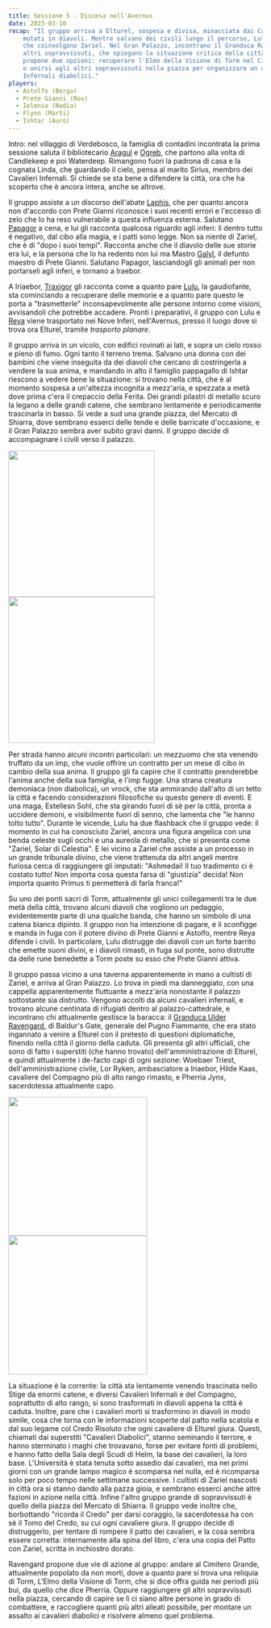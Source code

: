 ```yaml
---
title: Sessione 5 - Discesa nell'Avernus
date: 2023-03-10
recap: "Il gruppo arriva a Elturel, sospesa e divisa, minacciata dai Cavalieri Infernali
    mutati in diavoli. Mentre salvano dei civili lungo il percorso, Lulu ha dei flashback
    che coinvolgono Zariel. Nel Gran Palazzo, incontrano il Granduca Ravengard e gli
    altri sopravvissuti, che spiegano la situazione critica della città. Ravengard
    propone due opzioni: recuperare l'Elmo della Visione di Torm nel Cimitero Grande
    o unirsi agli altri sopravvissuti nella piazza per organizzare un assalto ai Cavalieri
    Infernali diabolici."
players:
  - Astolfo (Bergo)
  - Prete Gianni (Rov)
  - Ielenia (Nadia)
  - Flynn (Marti)
  - Ishtar (Auro)
---
```


Intro: nel villaggio di Verdebosco, la famiglia di contadini incontrata la prima sessione saluta il bibliotecario [Aragul](../npc/elturel#aragul) e [Ogreb](../npc/hirelings#ogreb), che partono alla volta di Candlekeep e poi Waterdeep. Rimangono fuori la padrona di casa e la cognata Linda, che guardando il cielo, pensa al marito Sirius, membro dei Cavalieri Infernali. Si chiede se sta bene a difendere la città, ora che ha scoperto che è ancora intera, anche se altrove.

Il gruppo assiste a un discorso dell'abate [Laphis](../npc/pgrel#laphis-goldiron), che per quanto ancora non d'accordo con Prete Gianni riconosce i suoi recenti errori e l'eccesso di zelo che lo ha reso vulnerabile a questa influenza esterna. Salutano [Papagor](../npc/pgrel#papagor-fumonero) a cena, e lui gli racconta qualcosa riguardo agli inferi: lì dentro tutto è negativo, dal cibo alla magia, e i patti sono legge. Non sa niente di Zariel, che è di "dopo i suoi tempi". Racconta anche che il diavolo delle sue storie era lui, e la persona che lo ha redento non lui ma Mastro [Galyl](../npc/pgrel#galyl-rylani), il defunto maestro di Prete Gianni. Salutano Papagor, lasciandogli gli animali per non portarseli agli inferi, e tornano a Iraebor.

A Iriaebor, [Traxigor](../npc/misc#traxigor) gli racconta come a quanto pare [Lulu](../npc/avernus#lulu), la gaudiofante, sta cominciando a recuperare delle memorie e a quanto pare questo le porta a "trasmetterle" inconsapevolmente alle persone intorno come visioni, avvisandoli che potrebbe accadere. Pronti i preparativi, il gruppo con Lulu e [Reya](../npc/elturel#reya-mantlemorn) viene trasportato nei Nove Inferi, nell'Avernus, presso il luogo dove si trova ora Elturel, tramite *trasporto planare*.

Il gruppo arriva in un vicolo, con edifici rovinati ai lati, e sopra un cielo rosso e pieno di fumo. Ogni tanto il terreno trema. Salvano una donna con dei bambini che viene inseguita da dei diavoli che cercano di costringerla a vendere la sua anima, e mandando in alto il famiglio pappagallo di Ishtar riescono a vedere bene la situazione: si trovano nella città, che è al momento sospesa a un'altezza incognita a mezz'aria, e spezzata a metà dove prima c'era il crepaccio della Ferita. Dei grandi pilastri di metallo scuro la legano a delle grandi catene, che sembrano lentamente e periodicamente trascinarla in basso. Si vede a sud una grande piazza, del Mercato di Shiarra, dove sembrano esserci delle tende e delle barricate d'occasione, e il Gran Palazzo sembra aver subito gravi danni. Il gruppo decide di accompagnare i civili verso il palazzo.

<Image src="https://pbs.twimg.com/media/EaYrB8hWoAAE_qL?format=jpg&name=4096x4096" inferSize height="290px" alt="" /> <Image src="https://5e.tools/img/adventure/BGDIA/029-fjxsa-map-elturel-poster.jpg" inferSize height="290px" alt="" />

Per strada hanno alcuni incontri particolari: un mezzuomo che sta venendo truffato da un imp, che vuole offrire un contratto per un mese di cibo in cambio della sua anima. Il gruppo gli fa capire che il contratto prenderebbe l'anima anche della sua famiglia, e l'imp fugge. Una strana creatura demoniaca (non diabolica), un vrock, che sta ammirando dall'alto di un tetto la città e facendo considerazioni filosofiche su questo genere di eventi. E una maga, Estellesn Sohl, che sta girando fuori di sè per la città, pronta a uccidere demoni, e visibilmente fuori di senno, che lamenta che "le hanno tolto tutto". Durante le vicende, Lulu ha due flashback che il gruppo vede: il momento in cui ha conosciuto Zariel, ancora una figura angelica con una benda celeste sugli occhi e una aureola di metallo, che si presenta come "Zariel, Solar di Celestia". E lei vicino a Zariel che assiste a un processo in un grande tribunale divino, che viene trattenuta da altri angeli mentre furiosa cerca di raggiungere gli imputati: "Ashmedai! Il tuo tradimento ci è costato tutto! Non importa cosa questa farsa di "giustizia" decida! Non importa quanto Primus ti permetterà di farla franca!"

Su uno dei ponti sacri di Torm, attualmente gli unici collegamenti tra le due metà della città, trovano alcuni diavoli che vogliono un pedaggio, evidentemente parte di una qualche banda, che hanno un simbolo di una catena bianca dipinto. Il gruppo non ha intenzione di pagare, e li sconfigge e manda in fuga con il potere divino di Prete Gianni e Astolfo, mentre Reya difende i civili. In particolare, Lulu distrugge dei diavoli con un forte barrito che emette suoni divini, e i diavoli rimasti, in fuga sul ponte, sono distrutte da delle rune benedette a Torm poste su esso che Prete Gianni attiva.

Il gruppo passa vicino a una taverna apparentemente in mano a cultisti di Zariel, e arriva al Gran Palazzo. Lo trova in piedi ma danneggiato, con una cappella apparentemente fluttuante a mezz'aria nonostante il palazzo sottostante sia distrutto. Vengono accolti da alcuni cavalieri infernali, e trovano alcune centinata di rifugiati dentro al palazzo-cattedrale, e incontrano chi attualmente gestisce la baracca: il [Granduca Ulder Ravengard](../npc/baldursgate#ulder-ravengard), di Baldur's Gate, generale del Pugno Fiammante, che era stato ingannato a venire a Elturel con il pretesto di questioni diplomatiche, finendo nella città il giorno della caduta. Gli presenta gli altri ufficiali, che sono di fatto i superstiti (che hanno trovato) dell'amministrazione di Elturel, e quindi attualmente i de-facto capi di ogni sezione: Woebaer Triest, dell'amministrazione civile, Lor Ryken, ambasciatore a Iriaebor, Hilde Kaas, cavaliere del Compagno più di alto rango rimasto, e Pherria Jynx, sacerdotessa attualmente capo. 

<Image src="https://5e.tools/img/adventure/BGDIA/031-nsppi-02-03.jpg" inferSize height="275px" alt="" /> <Image src="https://i.imgur.com/3755JYk.png" inferSize height="275px" alt="" />

La situazione è la corrente: la città sta lentamente venendo trascinata nello Stige da enormi catene, e diversi Cavalieri Infernali e del Compagno, soprattutto di alto rango, si sono trasformati in diavoli appena la città è caduta. Inoltre, pare che i cavalieri morti si trasformino in diavoli in modo simile, cosa che torna con le informazioni scoperte dal patto nella scatola e dal suo legame col Credo Risoluto che ogni cavaliere di Elturel giura. Questi, chiamati dai superstiti "Cavalieri Diabolici", stanno seminando il terrore, e hanno sterminato i maghi che trovavano, forse per evitare fonti di problemi, e hanno fatto della Sala degli Scudi di Helm, la base dei cavalieri, la loro base. L'Università è stata tenuta sotto assedio dai cavalieri, ma nei primi giorni con un grande lampo magico è scomparsa nel nulla, ed è ricomparsa solo per poco tempo nelle settimane successive. I cultisti di Zariel nascosti in città ora si stanno dando alla pazza gioia, e sembrano esserci anche altre fazioni in azione nella città. Infine l'altro gruppo grande di sopravvissuti è quello della piazza del Mercato di Shiarra. Il gruppo vede inoltre che, borbottando "ricorda il Credo" per darsi coraggio, la sacerdotessa ha con sè il Tomo del Credo, su cui ogni cavaliere giura. Il gruppo decide di distruggerlo, per tentare di rompere il patto dei cavalieri, e la cosa sembra essere corretta: internamente alla spina del libro, c'era una copia del Patto con Zariel, scritta in inchiostro dorato.

Ravengard propone due vie di azione al gruppo: andare al Cimitero Grande, attualmente popolato da non morti, dove a quanto pare si trova una reliquia di Torm, L'Elmo della Visione di Torm, che si dice offra guida nei periodi più bui, da quello che dice Pherria. Oppure raggiungere gli altri sopravvissuti nella piazza, cercando di capire se lì ci siano altre persone in grado di combattere, e raccogliere quanti più altri alleati possibile, per montare un assalto ai cavalieri diabolici e risolvere almeno quel problema.